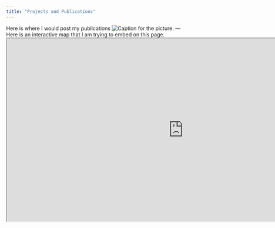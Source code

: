```yaml
---
title: "Projects and Publications"
---
```


Here is where I would post my publications
![Caption for the picture.](if_i_had_one.jpg)
---
Here is an interactive map that I am trying to embed on this page. 
<iframe src="https://irosenthal.github.io/falklands_course.html?fbclid=IwAR2sroycxPojte7xKbVdlwloo5RfOxeZNtv_iTTVvVAy09KaSH0W3sNMEes" title="falklands_kelp" width="960" height="500" data-external="1"></iframe>

